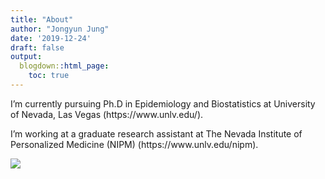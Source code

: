 ```yaml
---
title: "About"
author: "Jongyun Jung"
date: '2019-12-24'
draft: false
output:
  blogdown::html_page:
    toc: true 
---
```


I'm currently pursuing Ph.D in Epidemiology and Biostatistics at University of Nevada, Las Vegas (https://www.unlv.edu/). \

I'm working at a graduate research assistant at The Nevada Institute of Personalized Medicine (NIPM) (https://www.unlv.edu/nipm).

![](/./about_files/logo.png)
 
